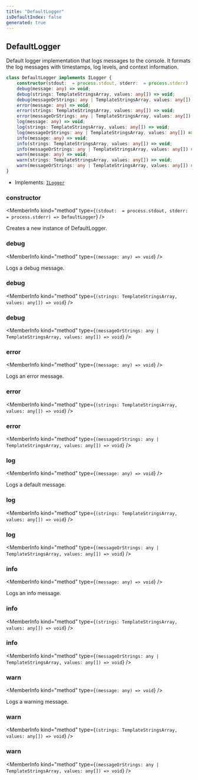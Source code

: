 ```yaml
---
title: "DefaultLogger"
isDefaultIndex: false
generated: true
---
```



<!-- This file was generated from the CommandKit source. Do not modify. Instead, re-run the "docgen" script -->


## DefaultLogger

<GenerationInfo sourceFile="packages/commandkit/src/logger/DefaultLogger.ts" sourceLine="54" packageName="commandkit" />

Default logger implementation that logs messages to the console.
It formats the log messages with timestamps, log levels, and context information.

```ts title="Signature"
class DefaultLogger implements ILogger {
    constructor(stdout:  = process.stdout, stderr:  = process.stderr)
    debug(message: any) => void;
    debug(strings: TemplateStringsArray, values: any[]) => void;
    debug(messageOrStrings: any | TemplateStringsArray, values: any[]) => void;
    error(message: any) => void;
    error(strings: TemplateStringsArray, values: any[]) => void;
    error(messageOrStrings: any | TemplateStringsArray, values: any[]) => void;
    log(message: any) => void;
    log(strings: TemplateStringsArray, values: any[]) => void;
    log(messageOrStrings: any | TemplateStringsArray, values: any[]) => void;
    info(message: any) => void;
    info(strings: TemplateStringsArray, values: any[]) => void;
    info(messageOrStrings: any | TemplateStringsArray, values: any[]) => void;
    warn(message: any) => void;
    warn(strings: TemplateStringsArray, values: any[]) => void;
    warn(messageOrStrings: any | TemplateStringsArray, values: any[]) => void;
}
```
* Implements: <code><a href='/docs/next/api-reference/commandkit/interfaces/ilogger#ilogger'>ILogger</a></code>



<div className="members-wrapper">

### constructor

<MemberInfo kind="method" type={`(stdout:  = process.stdout, stderr:  = process.stderr) => DefaultLogger`}   />

Creates a new instance of DefaultLogger.
### debug

<MemberInfo kind="method" type={`(message: any) => void`}   />

Logs a debug message.
### debug

<MemberInfo kind="method" type={`(strings: TemplateStringsArray, values: any[]) => void`}   />


### debug

<MemberInfo kind="method" type={`(messageOrStrings: any | TemplateStringsArray, values: any[]) => void`}   />


### error

<MemberInfo kind="method" type={`(message: any) => void`}   />

Logs an error message.
### error

<MemberInfo kind="method" type={`(strings: TemplateStringsArray, values: any[]) => void`}   />


### error

<MemberInfo kind="method" type={`(messageOrStrings: any | TemplateStringsArray, values: any[]) => void`}   />


### log

<MemberInfo kind="method" type={`(message: any) => void`}   />

Logs a default message.
### log

<MemberInfo kind="method" type={`(strings: TemplateStringsArray, values: any[]) => void`}   />


### log

<MemberInfo kind="method" type={`(messageOrStrings: any | TemplateStringsArray, values: any[]) => void`}   />


### info

<MemberInfo kind="method" type={`(message: any) => void`}   />

Logs an info message.
### info

<MemberInfo kind="method" type={`(strings: TemplateStringsArray, values: any[]) => void`}   />


### info

<MemberInfo kind="method" type={`(messageOrStrings: any | TemplateStringsArray, values: any[]) => void`}   />


### warn

<MemberInfo kind="method" type={`(message: any) => void`}   />

Logs a warning message.
### warn

<MemberInfo kind="method" type={`(strings: TemplateStringsArray, values: any[]) => void`}   />


### warn

<MemberInfo kind="method" type={`(messageOrStrings: any | TemplateStringsArray, values: any[]) => void`}   />




</div>
